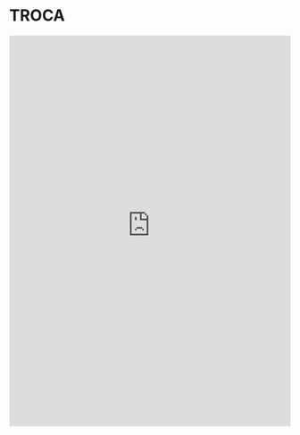 
# TROCA

<iframe src="https://dpa-pde-oxford.shinyapps.io/troca/" 
        width="100%" 
        height="700" 
        style="border:0;">
</iframe>
